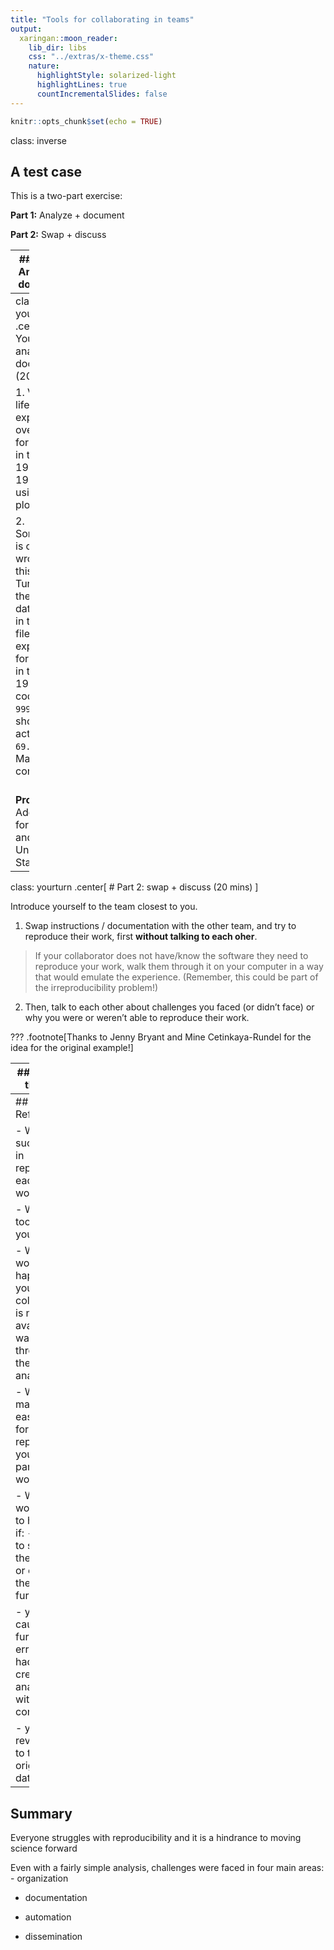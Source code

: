 ```yaml
---
title: "Tools for collaborating in teams"
output:
  xaringan::moon_reader:
    lib_dir: libs
    css: "../extras/x-theme.css"
    nature:
      highlightStyle: solarized-light
      highlightLines: true
      countIncrementalSlides: false
---
```


```r
knitr::opts_chunk$set(echo = TRUE)
```
class: inverse

## A test case

This is a two-part exercise:

**Part 1:** Analyze + document

**Part 2:** Swap + discuss

---
## Part 1: Analyze + document

Introduce yourself to your neighbor. 

Solve the following problem as a team.

Assume you are a team within a larger project  

  - i.e. keep your collaborators in mind

Starting with the original dataset 
([`data/gapminder-5060.csv`](data/gapminder-5060.csv) or [`data/gapminder-5060.xlsx`](data/gapminder-5060.xlsx)), complete the following tasks and **write instructions / documentation** for your
collaborator to reproduce your work 


---
class: yourturn
.center[
# Your turn: analyze + document (20 mins) 
]

1. Visualize life expectancy over time for Canada in the 1950s and 1960s using a line plot.

2. Something is clearly wrong with this plot! Turns out there's a data error 
in the data file: life expectancy for Canada in the year 1957 is coded
as `999999`, it should actually be `69.96`. Make this correction.


<br/>
**Pro goal**: Add lines for Mexico and the United States.

---
class: yourturn
.center[
# Part 2: swap + discuss (20 mins) 
]

Introduce yourself to the team closest to you.

1. Swap instructions / documentation with the other team, and try to reproduce their work, first **without talking to each oher**.

> If your collaborator does not have/know the software they need to reproduce your work,  walk them through it on your computer in a way that would emulate the experience. (Remember, this could be part of the irreproducibility problem!)

2. Then, talk to each other about challenges you faced (or didn't face) or why you were or weren't able to reproduce their work.</font>

???
.footnote[Thanks to Jenny Bryant and Mine Cetinkaya-Rundel for the idea for the original example!]



---
## How did that go? 

<img src="images/desperation-0.jpg" height=300> or <img src="images/exaltation.jpeg" height=300> ?


<br/><br/>
Where did things get problematic?

---
## Reflection

- Were you successful in reproducing each others' work? 

- What tools did you use?

- What would happen if your collaborator is no longer available to walk you through their analysis?

- What made it easy / hard for reproducing your partners' work?

- What would have to happen if:
    - you had to swap out the dataset or extend the analysis further?
    
    - you caught further data errors and had to re-create the analysis with corrections?
    
    - you had to revert back to the original dataset?

---
## Summary

Everyone struggles with reproducibility and it is a hindrance to moving science forward


Even with a fairly simple analysis, challenges were faced in four main areas:
  - organization  
  
  - documentation
  
  - automation
  
  - dissemination



